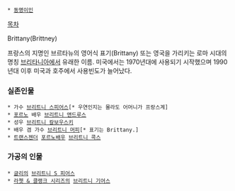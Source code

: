  * [[동명이인]]

[[목차]]

Brittany(Brittney)

프랑스의 지명인 브르타뉴의 영어식 표기(Brittany) 또는 영국을 가리키는 로마 시대의 명칭 [[브리타니아]]에서 유래한 이름. 미국에서는 1970년대에 사용되기 시작했으며 1990년대 이후 미국과 호주에서 사용빈도가 늘어났다.

=== 실존인물 ===
 * 가수 [[브리트니 스피어스]][* 우연인지는 몰라도 어머니가 프랑스계]
 * [[포르노]] 배우 [[브리트니 앤드루스]]
 * 성우 [[브리트니 칼보우스키]]
 * 배우 겸 가수 [[브리트니 머피]][* 표기는 Brittany.]
 * [[트랜스젠더]] [[포르노]]배우 [[브리트니 콕스]]

=== 가공의 인물 ===
 * [[글리]]의 [[브리트니 S 피어스]]
 * [[라쳇 & 클랭크 시리즈]]의 [[브리트니 기어스]]
